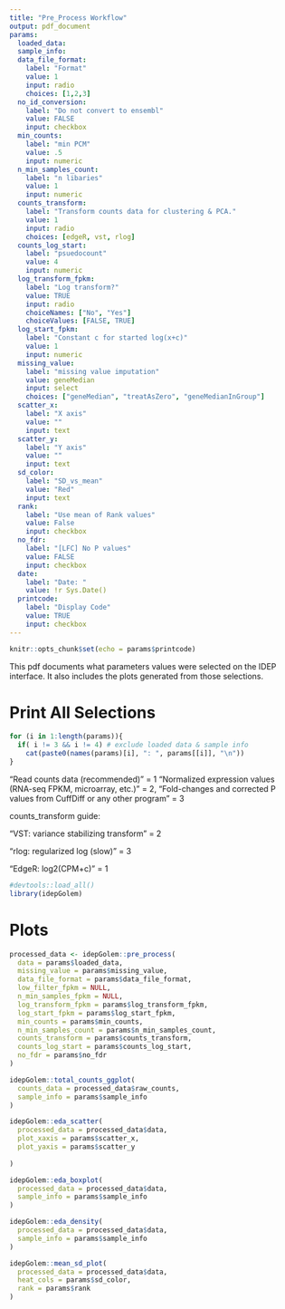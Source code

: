 ```yaml
---
title: "Pre_Process Workflow"
output: pdf_document
params:
  loaded_data:
  sample_info:
  data_file_format:
    label: "Format"
    value: 1
    input: radio
    choices: [1,2,3] 
  no_id_conversion:
    label: "Do not convert to ensembl"
    value: FALSE
    input: checkbox
  min_counts:
    label: "min PCM"
    value: .5
    input: numeric
  n_min_samples_count:
    label: "n libaries"
    value: 1
    input: numeric
  counts_transform:
    label: "Transform counts data for clustering & PCA."
    value: 1
    input: radio
    choices: [edgeR, vst, rlog]
  counts_log_start:
    label: "psuedocount"
    value: 4
    input: numeric
  log_transform_fpkm:
    label: "Log transform?"
    value: TRUE
    input: radio
    choiceNames: ["No", "Yes"]
    choiceValues: [FALSE, TRUE]
  log_start_fpkm:
    label: "Constant c for started log(x+c)"
    value: 1
    input: numeric
  missing_value:
    label: "missing value imputation"
    value: geneMedian
    input: select
    choices: ["geneMedian", "treatAsZero", "geneMedianInGroup"]
  scatter_x:
    label: "X axis"
    value: ""
    input: text
  scatter_y:
    label: "Y axis"
    value: ""
    input: text
  sd_color:
    label: "SD_vs_mean"
    value: "Red"
    input: text
  rank:
    label: "Use mean of Rank values"
    value: False
    input: checkbox
  no_fdr:
    label: "[LFC] No P values"
    value: FALSE
    input: checkbox
  date:
    label: "Date: "
    value: !r Sys.Date()
  printcode:
    label: "Display Code"
    value: TRUE
    input: checkbox
---
```

```r
knitr::opts_chunk$set(echo = params$printcode)
```
This pdf documents what parameters values were selected on the IDEP interface. It also includes the plots generated from those selections. 

<!-- This document cannot be knit directly from R studio -->
# Print All Selections
```r
for (i in 1:length(params)){
  if( i != 3 && i != 4) # exclude loaded data & sample info
    cat(paste0(names(params)[i], ": ", params[[i]], "\n"))
}
```
"Read counts data (recommended)" = 1
"Normalized expression values (RNA-seq FPKM, microarray, etc.)" = 2,
"Fold-changes and corrected P values from CuffDiff or any other program" = 3
              
             
counts_transform guide:

"VST: variance stabilizing transform" = 2

"rlog: regularized log (slow) " = 3

"EdgeR: log2(CPM+c)" = 1


```r
#devtools::load_all()
library(idepGolem)
```

# Plots

```r
processed_data <- idepGolem::pre_process(
  data = params$loaded_data,
  missing_value = params$missing_value,
  data_file_format = params$data_file_format,
  low_filter_fpkm = NULL,
  n_min_samples_fpkm = NULL,
  log_transform_fpkm = params$log_transform_fpkm,
  log_start_fpkm = params$log_start_fpkm,
  min_counts = params$min_counts,
  n_min_samples_count = params$n_min_samples_count,
  counts_transform = params$counts_transform,
  counts_log_start = params$counts_log_start,
  no_fdr = params$no_fdr
)
```


```r
idepGolem::total_counts_ggplot(
  counts_data = processed_data$raw_counts,
  sample_info = params$sample_info
)
```


```r
idepGolem::eda_scatter(
  processed_data = processed_data$data,
  plot_xaxis = params$scatter_x,
  plot_yaxis = params$scatter_y
  
)
```


```r
idepGolem::eda_boxplot(
  processed_data = processed_data$data,
  sample_info = params$sample_info
)
```

```r
idepGolem::eda_density(
  processed_data = processed_data$data,
  sample_info = params$sample_info
)
```

```r
idepGolem::mean_sd_plot(
  processed_data = processed_data$data,
  heat_cols = params$sd_color,
  rank = params$rank
)
```

